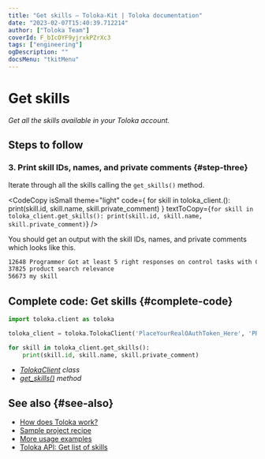 ```yaml
---
title: "Get skills — Toloka-Kit | Toloka documentation"
date: "2023-02-07T15:40:39.712214"
author: ["Toloka Team"]
coverId: F_bIcOYF9yjrxkPZrXc3
tags: ["engineering"]
ogDescription: ""
docsMenu: "tkitMenu"
---
```



# Get skills

_Get all the skills available in your Toloka account._

## Steps to follow

<Import/>

<Instantiate/>

### 3. Print skill IDs, names, and private comments {#step-three}

Iterate through all the skills calling the `get_skills()` method.

<CodeCopy
  isSmall
  theme="light"
  code={
    <HighlightChildren language="python">
      for skill in toloka_client.<Term term="get_skills"><GetSkills/></Term>():
      <br/>    print(skill.id, skill.name, skill.private_comment)
    </HighlightChildren>
  }
  textToCopy={`for skill in toloka_client.get_skills():
    print(skill.id, skill.name, skill.private_comment)`}
/>

You should get an output with the skill IDs, names, and private comments which looks like this.

```bash
12648 Programmer Got at least 5 right responses on control tasks with C++ or Python
37825 product search relevance
56673 my skill
```

## Complete code: Get skills {#complete-code}

```python
import toloka.client as toloka

toloka_client = toloka.TolokaClient('PlaceYourRealOAuthToken_Here', 'PRODUCTION')

for skill in toloka_client.get_skills():
    print(skill.id, skill.name, skill.private_comment)
```

<Note mode="tip" title="List of classes and methods used in this recipe">

- _[TolokaClient](/docs/toloka-kit/reference/toloka.client.TolokaClient) class_
- _[get_skills()](/docs/toloka-kit/reference/toloka.client.TolokaClient.get_skills) method_

</Note>

## See also {#see-also}

- [How does Toloka work?](/docs/guide/overview)
- [Sample project recipe](/docs/toloka-kit/recipes/learn-basics)
- [More usage examples](/docs/toloka-kit/recipes/use-cases)
- [Toloka API: Get list of skills](https://toloka.ai/docs/api/api-reference/#get-/skills)
